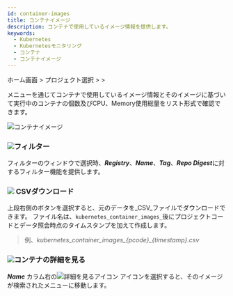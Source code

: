 ```yaml
---
id: container-images
title: コンテナイメージ
description: コンテナで使用しているイメージ情報を提供します。
keywords:
  - Kubernetes
  - Kubernetesモニタリング
  - コンテナ
  - コンテナイメージ
---
```


ホーム画面 > プロジェクト選択 > <Cmdname sid="container" className="uitext" /> > <Cmdname sid="containerImages" className="uitext" />

<Cmdname sid="containerImages" className="uitext" />メニューを通じてコンテナで使用しているイメージ情報とそのイメージに基づいて実行中のコンテナの個数及びCPU、Memory使用総量をリスト形式で確認できます。

![コンテナイメージ](/img/k8s-container-img.png)

### ![](/img/char-a.svg)フィルター

フィルターのウィンドウで<Cmdname sid="TTL06740" className="uitext" />選択時、***Registry***、***Name***、***Tag***、***Repo Digest***に対するフィルター機能を提供します。

### ![](/img/char-b.svg) CSVダウンロード

上段右側の<Cmdname sid="sms_summary_download_csv" className="uitext" />ボタンを選択すると、元のデータを_CSV_ファイルでダウンロードできます。 ファイル名は、`kubernetes_container_images_`後にプロジェクトコードとデータ照会時点のタイムスタンプを加えて作成します。 

> 例、_kubernetes_container_images\_\{pcode}\_\{timestamp}.csv_

### ![](/img/char-c.svg)コンテナの詳細を見る

***Name*** カラム右の![詳細を見るアイコン](/img/ic-pageview.svg) <Cmdname sid="TLT07247" className="uitext" />アイコンを選択すると、そのイメージが検索された<Cmdname sid="container_list" className="uitext" />メニューに移動します。
